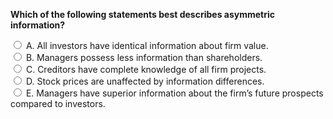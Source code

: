 ::: {.question-block}

<form onsubmit="event.preventDefault(); checkAnswer('module9_mcq_q9')" data-correct-answer="E">
<strong style="display: block;">Which of the following statements best describes asymmetric information?</strong>

<label><input type="radio" name="module9_mcq_q9" value="A"> A. All investors have identical information about firm value.</label><br>
<label><input type="radio" name="module9_mcq_q9" value="B"> B. Managers possess less information than shareholders.</label><br>
<label><input type="radio" name="module9_mcq_q9" value="C"> C. Creditors have complete knowledge of all firm projects.</label><br>
<label><input type="radio" name="module9_mcq_q9" value="D"> D. Stock prices are unaffected by information differences.</label><br>
<label><input type="radio" name="module9_mcq_q9" value="E"> E. Managers have superior information about the firm’s future prospects compared to investors.</label><br>
</form>

<div id="feedback-module9_mcq_q9" class="feedback" data-status="" style="display:none;">
✅ E is correct. Asymmetric information occurs when managers know more about firm prospects than outside investors.
</div>

:::
